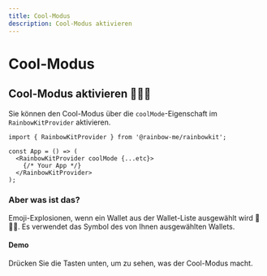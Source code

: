```yaml
---
title: Cool-Modus
description: Cool-Modus aktivieren
---
```


# Cool-Modus

## Cool-Modus aktivieren 🌈🌈🌈

Sie können den Cool-Modus über die `coolMode`-Eigenschaft im `RainbowKitProvider` aktivieren.

```tsx
import { RainbowKitProvider } from '@rainbow-me/rainbowkit';

const App = () => (
  <RainbowKitProvider coolMode {...etc}>
    {/* Your App */}
  </RainbowKitProvider>
);
```

### Aber was ist das?

Emoji-Explosionen, wenn ein Wallet aus der Wallet-Liste ausgewählt wird 🌈🌈🌈. Es verwendet das Symbol des von Ihnen ausgewählten Wallets.

#### Demo

Drücken Sie die Tasten unten, um zu sehen, was der Cool-Modus macht.

<CoolMode />

